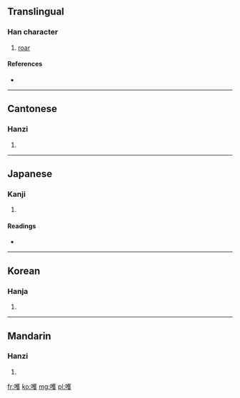 ==Translingual==

===Han character===
{{Han char|rn=30|rad=口|as=14|sn=17|four=6404<sub>7</sub>|canj=口廿人水 (RTOE)}}

# [[roar]]

====References====
* {{Han ref|kx=0211.300|dkj=04452|dj=0434.240|hdz=10688.080|uh=5684|ud=22148|bh=ECC4|bd=60612}}

----

==Cantonese==

===Hanzi===
{{yue-hanzi|jyut=|y=o2}}

# {{defn|Cantonese|sort=口14}}

----

==Japanese==

===Kanji===
{{ja-kanji|grade=|rs=口14}}

# {{defn|Japanese|sort=口14}}

====Readings====
* {{ja-readings|on=[[かく]] (kaku), [[わく]] (waku)|kun=[[わめく]] (wameku), [[ああ]] (aa)}}

----

==Korean==

===Hanja===
{{ko-hanja|hangeul=획|rv=hoek|mr=hoek}}

# {{defn|Korean|sort=口14}}

----

==Mandarin==

===Hanzi===
{{cmn-hanzi|pin=[[huò]] ([[huo4]])|wg=huo<sup>4</sup>}}

# {{defn|Mandarin|sort=口14}}

[[fr:嚄]]
[[ko:嚄]]
[[mg:嚄]]
[[pl:嚄]]